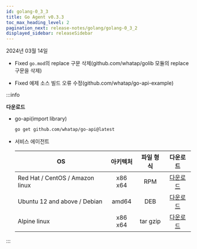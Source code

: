```yaml
---
id: golang-0_3_3
title: Go Agent v0.3.3
toc_max_heading_level: 2
pagination_next: release-notes/golang/golang-0_3_2
displayed_sidebar: releaseSidebar
---
```


2024년 03월 14일

- <Status>Fixed</Status> <code>go.mod</code>의 replace 구문 삭제(github.com/whatap/golib 모듈의 replace 구문을 삭제)

- <Status>Fixed</Status> 예제 소스 빌드 오류 수정(github.com/whatap/go-api-example)

:::info

**다운로드**

* go-api(import library)

  ```bash
  go get github.com/whatap/go-api@latest
  ```

* 서비스 에이전트

  | OS | 아키텍처 | 파일 형식 | 다운로드 |
  | - | :-: | :-: | :-: |
  | Red Hat / CentOS / Amazon linux | x86 x64 | RPM | [다운로드](https://repo.whatap.io/centos/6/x86_64/whatap-agent-0.3-3.x86_64.rpm) |
  | Ubuntu 12 and above / Debian | amd64 | DEB | [다운로드](https://repo.whatap.io/debian/unstable/whatap-agent_0.3.3_amd64.deb) |
  | Alpine linux | x86 x64 | tar gzip | [다운로드](https://repo.whatap.io/alpine/x86_64/whatap-agent-0.3.3.tar.gz) |

:::